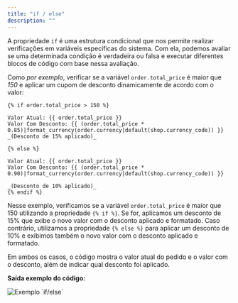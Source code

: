 ```yaml
---
title: "if / else"
description: ""
---
```


A propriedade `if` é uma estrutura condicional que nos permite realizar verificações em variáveis específicas do sistema. Com ela, podemos avaliar se uma determinada condição é verdadeira ou falsa e executar diferentes blocos de código com base nessa avaliação.

Como _por exemplo_, verificar se a variável `order.total_price` é maior que _150_ e aplicar um cupom de desconto dinamicamente de acordo com o valor:

```twig
{% if order.total_price > 150 %}

Valor Atual: {{ order.total_price }}
Valor Com Desconto: {{ (order.total_price * 0.85)|format_currency(order.currency|default(shop.currency_code)) }}
_(Desconto de 15% aplicado)_

{% else %}

Valor Atual: {{ order.total_price }}
Valor Com Desconto: {{ (order.total_price * 0.90)|format_currency(order.currency|default(shop.currency_code)) }}

_(Desconto de 10% aplicado)_
{% endif %}
```

Nesse exemplo, verificamos se a variável `order.total_price` é maior que 150 utilizando a propriedade `{% if %}`. Se for, aplicamos um desconto de 15% que exibe o novo valor com o desconto aplicado e formatado. Caso contrário, utilizamos a propriedade `{% else %}` para aplicar um desconto de 10% e exibimos também o novo valor com o desconto aplicado e formatado.

Em ambos os casos, o código mostra o valor atual do pedido e o valor com o desconto, além de indicar qual desconto foi aplicado.

**Saída exemplo do código:**

<img src="/ex-discount.png" alt="Exemplo `if/else`" />
